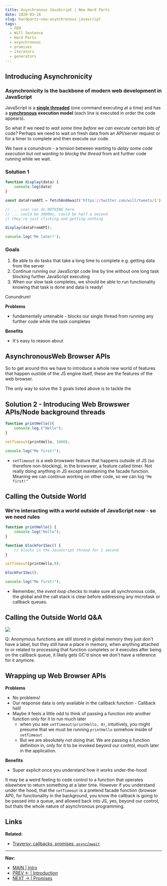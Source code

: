 ```yaml
---
title: Asynchronous JavaScript | New Hard Parts 
date: 2020-03-16
slug: hardparts-new-asynchronous-javascript
tags: 
  - FEM
  - Will Sentence 
  - Hard Parts
  - asynchronous
  - promises
  - iterators
  - generators
---
```


## Introducing Asynchronicity 

### Asynchronicity is the backbone of modern web development in JavaScript
JavaScript is a [**single threaded**]() (one command executing at a time) and has a [**synchronous**]() **execution model** (each line is executed in order the code appears).

So what if we need to *wait some time before we can execute certain bits of code?* Perhaps we need to wait on fresh data from an API/server request or for a timer to complete and then execute our code.

We have a conundrum - a tension between wanting to *delay some code execution* but *not wanting to blockg the thread* from ant further code running while we wait.

### Solution 1
```js 
function display(data) {
    console.log(data)
}

const dataFromAPI = fetchAndAwait('https://twitter.com/will/tweets/1');

// ... user can do NOTHING here
// ... could be 3000ms, could be half a second
// they're just clicking and getting nothing

display(dataFromAPI);

console.log('Me later!');
```
### Goals
1. Be able to do tasks that take a long time to complete e.g. getting data from the server
2. Continue running our JavaScript code line by line without one long task blocking further JavaScript executing
3. When our slow task completes, we should be able to run functionality knowing that task is done and data is ready!

Conundrum!

**Problems**
- fundamentally untenable - blocks our single thread from running any further code while the task completes

**Benefits**
- It's easy to reason about

## AsynchronousWeb Browser APIs 
So to get around this we have to introduce a whole new world of features that happen oustide of the JS engine itself, these are the features of the web browser. 

The only way to solve the 3 goals listed above is to tackle the 

## Solution 2 - Introducing Web Browswer APIs/Node background threads
```js
function printHello(){
    console.log.("Hello");
}

setTimeout(printHello, 1000);

console.log("Me first!");
```
- `setTimeout` is a web browswer feature that happens outside of JS (so therefore non-blocking), in the browswer, a feature called timer. Not really doing anything in JS except maintaining the facade function. Meaning we can continue working on other code, so we can log `"Me first!"`


## Calling the Outside World

### We're interacting with a world outside of JavaScript now - so we need rules
```js
function printHello() {
    console.log("Hello");
}

function blockFor1Sec() {
    // blocks in the JavaScript thread for 1 second
}

setTimeout(printHello,0);

blockFor1Sec();

console.log("Me first!");
```
- Remember, the *event loop* checks to make sure all synchronous code, the global and the call stack is clear before addressing any microtask or callback queues.

## Calling the Outside World Q&A 

![](callbacks-setTimeout.png)

Q: Anonymous functions are still stored in global memory they just don't have a label, but they still have a place in memory, when anything attached to or related to processing that function completes or it executes after being on the callback queue, it likely gets GC'd since we don't have a reference for it anymore.

## Wrapping up Web Browser APIs 

**Problems**  
- No problems!
- Our response data is only available in the callback function - Callback hell!
- Maybe it feels a little odd to think of passing a function *into* another function only for it to run much later
    - when you see `setTimeout(printHello, 0)`, intuitively, you might presume that we must be running `printHello` somehow inside of `setTimeout`
    - But we are absolutely not doing that. We are passing a function definition in, only for it to be invoked beyond our control, much later in the application.

**Benefits**
- Super explicit once you understand how it works under-the-hood

It may be a weird feeling to cede control to a function that operates elsewhere to return something at a later time. However if you understand under the hood, that the `setTimeout` is a pretend facade function (browser API), for functionality in the background, you know the callback is going to be passed into a queue, and allowed back into JS, yes, beyond our control, but thats the whole nature of asynchronous programming.

## Links 
**Related:**  
- [Traversy: callbacks, promises, `async`/`await`](traversy-async-js)
---
**Nav:**  
- [MAIN | Intro](/hardparts-enw-main) 
- [PREV ← | Introduction](/hardparts-new-main)
- [NEXT → | Promises](/hardparts-new-promises)
 